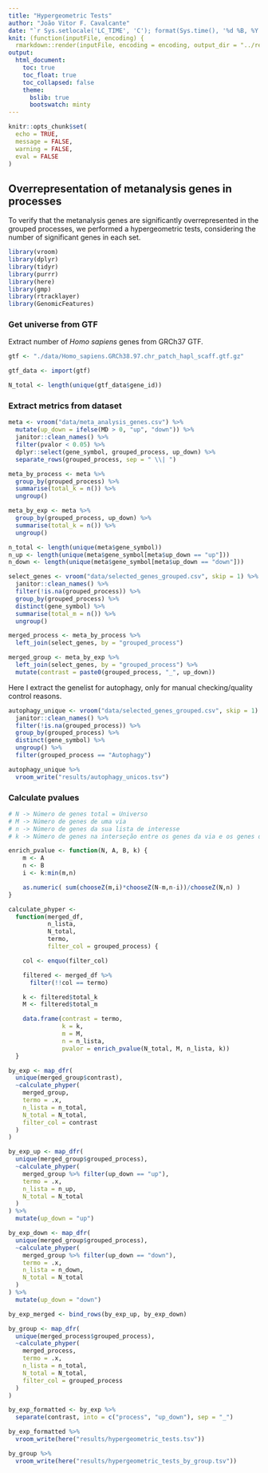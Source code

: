 ```yaml
---
title: "Hypergeometric Tests"
author: "João Vitor F. Cavalcante"
date: "`r Sys.setlocale('LC_TIME', 'C'); format(Sys.time(), '%d %B, %Y')`"
knit: (function(inputFile, encoding) {
  rmarkdown::render(inputFile, encoding = encoding, output_dir = "../reports/") })
output:
  html_document:
    toc: true
    toc_float: true
    toc_collapsed: false
    theme:
      bslib: true
      bootswatch: minty
---
```


```r
knitr::opts_chunk$set(
  echo = TRUE,
  message = FALSE,
  warning = FALSE,
  eval = FALSE
)
```

## Overrepresentation of metanalysis genes in processes

To verify that the metanalysis genes are significantly overrepresented in the grouped processes, we performed a hypergeometric tests, considering the number of significant genes in each set.

```r
library(vroom)
library(dplyr)
library(tidyr)
library(purrr)
library(here)
library(gmp)
library(rtracklayer)
library(GenomicFeatures)
```


### Get universe from GTF

Extract number of *Homo sapiens* genes from GRCh37 GTF.

```r
gtf <- "./data/Homo_sapiens.GRCh38.97.chr_patch_hapl_scaff.gtf.gz"

gtf_data <- import(gtf)

N_total <- length(unique(gtf_data$gene_id))
```

### Extract metrics from dataset

```r
meta <- vroom("data/meta_analysis_genes.csv") %>%
  mutate(up_down = ifelse(MD > 0, "up", "down")) %>%
  janitor::clean_names() %>%
  filter(pvalor < 0.05) %>%
  dplyr::select(gene_symbol, grouped_process, up_down) %>%
  separate_rows(grouped_process, sep = " \\| ")

meta_by_process <- meta %>%
  group_by(grouped_process) %>%
  summarise(total_k = n()) %>%
  ungroup()

meta_by_exp <- meta %>%
  group_by(grouped_process, up_down) %>%
  summarise(total_k = n()) %>%
  ungroup()

n_total <- length(unique(meta$gene_symbol))
n_up <- length(unique(meta$gene_symbol[meta$up_down == "up"]))
n_down <- length(unique(meta$gene_symbol[meta$up_down == "down"]))

select_genes <- vroom("data/selected_genes_grouped.csv", skip = 1) %>%
  janitor::clean_names() %>%
  filter(!is.na(grouped_process)) %>%
  group_by(grouped_process) %>%
  distinct(gene_symbol) %>%
  summarise(total_m = n()) %>%
  ungroup()

merged_process <- meta_by_process %>%
  left_join(select_genes, by = "grouped_process")

merged_group <- meta_by_exp %>%
  left_join(select_genes, by = "grouped_process") %>%
  mutate(contrast = paste0(grouped_process, "_", up_down))
```

Here I extract the genelist for autophagy, only for manual checking/quality control reasons.

```r
autophagy_unique <- vroom("data/selected_genes_grouped.csv", skip = 1) %>%
  janitor::clean_names() %>%
  filter(!is.na(grouped_process)) %>%
  group_by(grouped_process) %>%
  distinct(gene_symbol) %>%
  ungroup() %>%
  filter(grouped_process == "Autophagy")

autophagy_unique %>%
  vroom_write("results/autophagy_unicos.tsv")
```

### Calculate pvalues

```r
# N -> Número de genes total = Universo
# M -> Número de genes de uma via
# n -> Número de genes da sua lista de interesse
# k -> Número de genes na interseção entre os genes da via e os genes da sua lista

enrich_pvalue <- function(N, A, B, k) {
    m <- A
    n <- B
    i <- k:min(m,n)

    as.numeric( sum(chooseZ(m,i)*chooseZ(N-m,n-i))/chooseZ(N,n) )
}

calculate_phyper <-
  function(merged_df,
           n_lista,
           N_total,
           termo,
           filter_col = grouped_process) {

    col <- enquo(filter_col)

    filtered <- merged_df %>%
      filter(!!col == termo)

    k <- filtered$total_k
    M <- filtered$total_m

    data.frame(contrast = termo,
               k = k,
               m = M,
               n = n_lista,
               pvalor = enrich_pvalue(N_total, M, n_lista, k))
  }

by_exp <- map_dfr(
  unique(merged_group$contrast),
  ~calculate_phyper(
    merged_group,
    termo = .x,
    n_lista = n_total,
    N_total = N_total,
    filter_col = contrast
  )
)

by_exp_up <- map_dfr(
  unique(merged_group$grouped_process),
  ~calculate_phyper(
    merged_group %>% filter(up_down == "up"),
    termo = .x,
    n_lista = n_up,
    N_total = N_total
  )
) %>%
  mutate(up_down = "up")

by_exp_down <- map_dfr(
  unique(merged_group$grouped_process),
  ~calculate_phyper(
    merged_group %>% filter(up_down == "down"),
    termo = .x,
    n_lista = n_down,
    N_total = N_total
  )
) %>%
  mutate(up_down = "down")

by_exp_merged <- bind_rows(by_exp_up, by_exp_down)

by_group <- map_dfr(
  unique(merged_process$grouped_process),
  ~calculate_phyper(
    merged_process,
    termo = .x,
    n_lista = n_total,
    N_total = N_total,
    filter_col = grouped_process
  )
)

by_exp_formatted <- by_exp %>%
  separate(contrast, into = c("process", "up_down"), sep = "_")

by_exp_formatted %>%
  vroom_write(here("results/hypergeometric_tests.tsv"))

by_group %>%
  vroom_write(here("results/hypergeometric_tests_by_group.tsv"))
```


